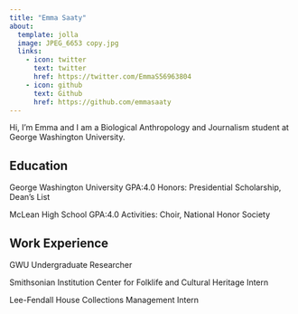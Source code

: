 ```yaml
---
title: "Emma Saaty"
about:
  template: jolla
  image: JPEG_6653 copy.jpg
  links:
    - icon: twitter
      text: twitter
      href: https://twitter.com/EmmaS56963804
    - icon: github
      text: Github
      href: https://github.com/emmasaaty
---
```


Hi, I'm Emma and I am a Biological Anthropology and Journalism student at George Washington University.


## Education

George Washington University
  GPA:4.0
  Honors: Presidential Scholarship, Dean's List

McLean High School
  GPA:4.0
  Activities: Choir, National Honor Society


## Work Experience

GWU Undergraduate Researcher

Smithsonian Institution Center for Folklife and Cultural Heritage Intern

Lee-Fendall House Collections Management Intern


